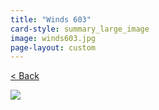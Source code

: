 ```yaml
---
title: "Winds 603"
card-style: summary_large_image
image: winds603.jpg
page-layout: custom
---
```


[\< Back](index.qmd){.btn .btn-secondary .btn role="button"}

![](winds603.jpg){.full-art-display}
